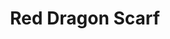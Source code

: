 ---
title: "Red Dragon Scarf"
meta_title: "Red Dragon Scarf craft"
description: "Craft de Red Dragon Scarf"
rank: "c"
draft: false
name: "Red Dragon Scarf"
recipe_img: "https://wiki.pokexgames.com/images/c/c5/Red_Dragon_Scarf.png"
level: 57
craft_time: 172800
result: 1
value_npc: 1
ingredients:
  - name: "Crimson Feather"
    quantity: 20
    item_img: "https://wiki.pokexgames.com/images/d/de/Crimson_Feather.png"
    value_npc: 1
  - name: "Cloud"
    quantity: 20
    item_img: "https://wiki.pokexgames.com/images/d/d2/Cloud.png"
    value_npc: 1
  - name: "Dragon Tooth"
    quantity: 2
    item_img: "https://wiki.pokexgames.com/images/9/9f/DragonTooth.png"
    value_npc: 1
  - name: "Mini Wings"
    quantity: 2
    item_img: "https://wiki.pokexgames.com/images/c/c4/Mini_Wings.png"
    value_npc: 1
  - name: "Refined Style Point"
    quantity: 80
    item_img: "https://wiki.pokexgames.com/images/6/6b/Refined_style_point.png"
    value_npc: 1
---
